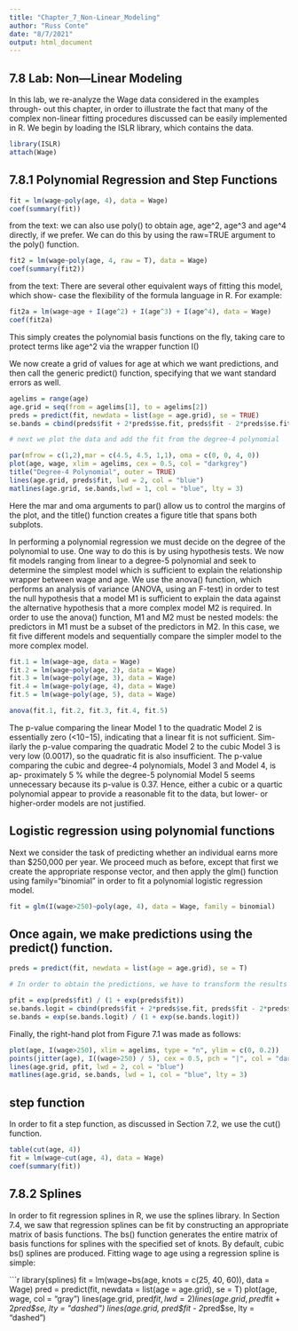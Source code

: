 ```yaml
---
title: "Chapter_7_Non-Linear_Modeling"
author: "Russ Conte"
date: "8/7/2021"
output: html_document
---
```


## 7.8 Lab: Non—Linear Modeling

In this lab, we re-analyze the Wage data considered in the examples through- out this chapter, in order to illustrate the fact that many of the complex non-linear fitting procedures discussed can be easily implemented in R. We begin by loading the ISLR library, which contains the data.

```r
library(ISLR)
attach(Wage)
```

## 7.8.1 Polynomial Regression and Step Functions

```r
fit = lm(wage~poly(age, 4), data = Wage)
coef(summary(fit))
```

from the text:
we can also use poly() to obtain age, age^2, age^3 and age^4 directly, if we prefer. We can do this by using the raw=TRUE argument to the poly() function.

```r

fit2 = lm(wage~poly(age, 4, raw = T), data = Wage)
coef(summary(fit2))

```

from the text:
There are several other equivalent ways of fitting this model, which show- case the flexibility of the formula language in R. For example:

```r
fit2a = lm(wage~age + I(age^2) + I(age^3) + I(age^4), data = Wage)
coef(fit2a)

```

This simply creates the polynomial basis functions on the fly, taking care to protect terms like age^2 via the wrapper function I()


We now create a grid of values for age at which we want predictions, and then call the generic predict() function, specifying that we want standard errors as well.

```r
agelims = range(age)
age.grid = seq(from = agelims[1], to = agelims[2])
preds = predict(fit, newdata = list(age = age.grid), se = TRUE)
se.bands = cbind(preds$fit + 2*preds$se.fit, preds$fit - 2*preds$se.fit)

# next we plot the data and add the fit from the degree-4 polynomial

par(mfrow = c(1,2),mar = c(4.5, 4.5, 1,1), oma = c(0, 0, 4, 0))
plot(age, wage, xlim = agelims, cex = 0.5, col = "darkgrey")
title("Degree-4 Polynomial", outer = TRUE)
lines(age.grid, preds$fit, lwd = 2, col = "blue")
matlines(age.grid, se.bands,lwd = 1, col = "blue", lty = 3)

```

Here the mar and oma arguments to par() allow us to control the margins of the plot, and the title() function creates a figure title that spans both subplots.

In performing a polynomial regression we must decide on the degree of the polynomial to use. One way to do this is by using hypothesis tests. We now fit models ranging from linear to a degree-5 polynomial and seek to determine the simplest model which is sufficient to explain the relationship wrapper between wage and age. We use the anova() function, which performs an analysis of variance (ANOVA, using an F-test) in order to test the null hypothesis that a model M1 is sufficient to explain the data against the alternative hypothesis that a more complex model M2 is required. In order to use the anova() function, M1 and M2 must be nested models: the predictors in M1 must be a subset of the predictors in M2. In this case, we fit five different models and sequentially compare the simpler model to the more complex model.

```r
fit.1 = lm(wage~age, data = Wage)
fit.2 = lm(wage~poly(age, 2), data = Wage)
fit.3 = lm(wage~poly(age, 3), data = Wage)
fit.4 = lm(wage~poly(age, 4), data = Wage)
fit.5 = lm(wage~poly(age, 5), data = Wage)

anova(fit.1, fit.2, fit.3, fit.4, fit.5)

```

The p-value comparing the linear Model 1 to the quadratic Model 2 is essentially zero (<10−15), indicating that a linear fit is not sufficient. Sim- ilarly the p-value comparing the quadratic Model 2 to the cubic Model 3 is very low (0.0017), so the quadratic fit is also insufficient. The p-value comparing the cubic and degree-4 polynomials, Model 3 and Model 4, is ap- proximately 5 % while the degree-5 polynomial Model 5 seems unnecessary because its p-value is 0.37. Hence, either a cubic or a quartic polynomial appear to provide a reasonable fit to the data, but lower- or higher-order models are not justified.

## Logistic regression using polynomial functions

Next we consider the task of predicting whether an individual earns more than $250,000 per year. We proceed much as before, except that first we create the appropriate response vector, and then apply the glm() function using family="binomial" in order to fit a polynomial logistic regression model.

```r

fit = glm(I(wage>250)~poly(age, 4), data = Wage, family = binomial)

```

## Once again, we make predictions using the predict() function.

```r
preds = predict(fit, newdata = list(age = age.grid), se = T)

# In order to obtain the predictions, we have to transform the results

pfit = exp(preds$fit) / (1 + exp(preds$fit))
se.bands.logit = cbind(preds$fit + 2*preds$se.fit, preds$fit - 2*preds$se.fit)
se.bands = exp(se.bands.logit) / (1 + exp(se.bands.logit))

```

Finally, the right-hand plot from Figure 7.1 was made as follows:

```r
plot(age, I(wage>250), xlim = agelims, type = "n", ylim = c(0, 0.2))
points(jitter(age), I((wage>250) / 5), cex = 0.5, pch = "|", col = "darkgrey")
lines(age.grid, pfit, lwd = 2, col = "blue")
matlines(age.grid, se.bands, lwd = 1, col = "blue", lty = 3)

```

## step function
In order to fit a step function, as discussed in Section 7.2, we use the cut() function.

```r
table(cut(age, 4))
fit = lm(wage~cut(age, 4), data = Wage)
coef(summary(fit))
```

## 7.8.2 Splines

In order to fit regression splines in R, we use the splines library. In Section
7.4, we saw that regression splines can be fit by constructing an appropriate matrix of basis functions. The bs() function generates the entire matrix of basis functions for splines with the specified set of knots. By default, cubic bs() splines are produced. Fitting wage to age using a regression spline is simple:

```r
library(splines)
fit = lm(wage~bs(age, knots = c(25, 40, 60)), data = Wage)
pred = predict(fit, newdata = list(age = age.grid), se = T)
plot(age, wage, col = "gray")
lines(age.grid, pred$fit, lwd = 2)
lines(age.grid, pred$fit + 2*pred$se, lty = "dashed")
lines(age.grid, pred$fit - 2*pred$se, lty = "dashed")
